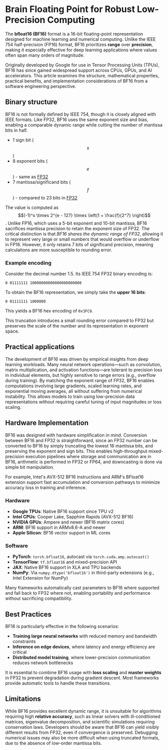 # Brain Floating Point for Robust Low-Precision Computing

The **bfloat16 (BF16)** format is a 16-bit floating-point representation designed for machine learning and numerical computing. Unlike the IEEE 754 half-precision (FP16) format, BF16 prioritizes **range** over **precision**, making it especially effective for deep learning applications where values often span many orders of magnitude.

Originally developed by Google for use in Tensor Processing Units (TPUs), BF16 has since gained widespread support across CPUs, GPUs, and AI accelerators. This article examines the structure, mathematical properties, practical benefits, and implementation considerations of BF16 from a software engineering perspective.

## Binary structure

BF16 is not formally defined by IEEE 754, though it is closely aligned with IEEE formats. Like FP32, BF16 uses the same exponent size and bias, enabling a comparable dynamic range while cutting the number of mantissa bits in half. 

- 1 sign bit ($$s$$)
- 8 exponent bits ($$e$$) - same as [FP32](/format/fp32)
- 7 mantissa/significand bits ($$f$$) - compared to 23 bits in [FP32](/format/fp32)

The value is computed as $$(-1)^s \times 2^{e - 127} \times \left(1 + \frac{f}{2^7} \right)$$. Unlike FP16, which uses a 5-bit exponent and 10-bit mantissa, BF16 sacrifices mantissa precision to retain the exponent size of FP32. The critical distinction is that *BF16 shares the dynamic range of FP32*, allowing it to represent very large or small numbers that would overflow or underflow in FP16. However, it only retains 7 bits of significand precision, meaning calculations are more susceptible to rounding error.

### Example encoding

Consider the decimal number 1.5. Its IEEE 754 FP32 binary encoding is:

```
0 01111111 10000000000000000000000
```

To obtain the BF16 representation, we simply take the **upper 16 bits**:

```
0 01111111 1000000
```

This yields a BF16 hex encoding of `0x3FC0`.

This truncation introduces a small rounding error compared to FP32 but preserves the scale of the number and its representation in exponent space.


## Practical applications

The development of BF16 was driven by empirical insights from deep learning workloads. Many neural network operations—such as convolution, matrix multiplication, and activation functions—are tolerant to precision loss in individual elements, but highly sensitive to range errors (e.g., overflow during training). By matching the exponent range of FP32, BF16 enables computations involving large gradients, scaled learning rates, and exponential moving averages, all without suffering from numerical instability. This allows models to train using low-precision data representations without requiring careful tuning of input magnitudes or loss scaling.

## Hardware Implementation

BF16 was designed with hardware simplification in mind. Conversion between BF16 and FP32 is straightforward, since an FP32 number can be converted to BF16 by simply truncating the lowest 16 mantissa bits, and preserving the exponent and sign bits. This enables high-throughput mixed-precision execution pipelines where storage and communication are in BF16, arithmetic is performed in FP32 or FP64, and downcasting is done via simple bit manipulation.

For example, Intel's AVX-512 BF16 instructions and ARM's BFloat16 extension support fast accumulation and conversion pathways to minimize accuracy loss in training and inference.


### Hardware

- **Google TPUs**: Native BF16 support since TPU v2
- **Intel CPUs**: Cooper Lake, Sapphire Rapids (AVX-512 BF16)
- **NVIDIA GPUs**: Ampere and newer (BF16 matrix cores)
- **ARM**: BF16 support in ARMv8.6-A and newer
- **Apple Silicon**: BF16 vector support in ML cores

### Software

- **PyTorch**: `torch.bfloat16`, autocast via `torch.cuda.amp.autocast()`
- **TensorFlow**: `tf.bfloat16` and mixed-precision API
- **JAX**: Native BF16 support in XLA and TPU backends
- **NumPy**: Via `numpy.dtype('bfloat16')` in third-party extensions (e.g., Intel Extension for NumPy)

Many frameworks automatically cast parameters to BF16 where supported and fall back to FP32 where not, enabling portability and performance without sacrificing compatibility.

## Best Practices

BF16 is particularly effective in the following scenarios:

- **Training large neural networks** with reduced memory and bandwidth constraints
- **Inference on edge devices**, where latency and energy efficiency are critical
- **Distributed model training**, where lower-precision communication reduces network bottlenecks

It is essential to combine BF16 usage with **loss scaling** and **master weights** in FP32 to prevent degradation during gradient descent. Most frameworks provide automatic tools to handle these transitions.

## Limitations

While BF16 provides excellent dynamic range, it is unsuitable for algorithms requiring high **relative accuracy**, such as linear solvers with ill-conditioned matrices, eigenvalue decomposition, and scientific simulations requiring conservation laws. Developers should be aware that BF16 can yield visibly different results from FP32, even if convergence is preserved. Debugging numerical issues may also be more difficult when using truncated formats, due to the absence of low-order mantissa bits.
